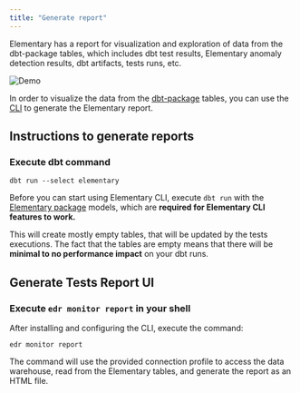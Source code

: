 ```yaml
---
title: "Generate report"
---
```



Elementary has a report for visualization and exploration of data from the dbt-package tables, which includes dbt test results, Elementary anomaly detection results, dbt artifacts, tests runs, etc.

<img
  src="https://res.cloudinary.com/mintlify/image/upload/v1659304880/elementary/Demo-2-screens_k98bdr.gif"
  alt="Demo"
/>

In order to visualize the data from the [dbt-package](../project-overview/contributions#guide-on-contributing-to-the-dbt-package) tables, you can use the [CLI](../understand-elementary/cli-install) to generate the Elementary report.

## Instructions to generate reports

<InstallCLI />

<AddConnectionProfile />

### Execute dbt command

```shell
dbt run --select elementary
```

Before you can start using Elementary CLI, execute `dbt run` with the [Elementary package](../understand-elementary/dbt-package) models, which are **required for Elementary CLI features to work.**

This will create mostly empty tables, that will be updated by the tests executions.
The fact that the tables are empty means that there will be **minimal to no performance impact** on your dbt runs.

## Generate Tests Report UI

### Execute `edr monitor report` in your shell

After installing and configuring the CLI, execute the command:

```shell
edr monitor report
```

The command will use the provided connection profile to access the data warehouse, read from the Elementary tables, and generate the report as an HTML file.
